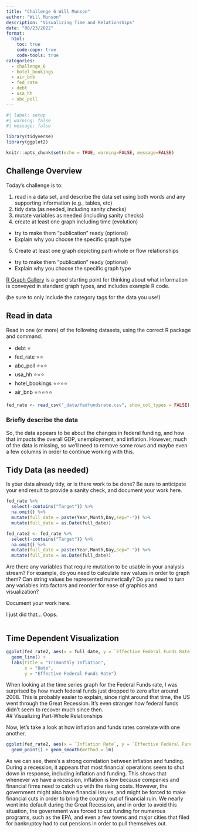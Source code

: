 ```yaml
---
title: "Challenge 6 Will Munson"
author: "Will Munson"
description: "Visualizing Time and Relationships"
date: "08/23/2022"
format:
  html:
    toc: true
    code-copy: true
    code-tools: true
categories:
  - challenge_6
  - hotel_bookings
  - air_bnb
  - fed_rate
  - debt
  - usa_hh
  - abc_poll
---
```


```r
#| label: setup
#| warning: false
#| message: false

library(tidyverse)
library(ggplot2)

knitr::opts_chunk$set(echo = TRUE, warning=FALSE, message=FALSE)
```

## Challenge Overview

Today's challenge is to:

1)  read in a data set, and describe the data set using both words and any supporting information (e.g., tables, etc)
2)  tidy data (as needed, including sanity checks)
3)  mutate variables as needed (including sanity checks)
4)  create at least one graph including time (evolution)
   - try to make them "publication" ready (optional)
   - Explain why you choose the specific graph type
5)  Create at least one graph depicting part-whole or flow relationships
   - try to make them "publication" ready (optional)
   - Explain why you choose the specific graph type

[R Graph Gallery](https://r-graph-gallery.com/) is a good starting point for thinking about what information is conveyed in standard graph types, and includes example R code.

(be sure to only include the category tags for the data you use!)

## Read in data

Read in one (or more) of the following datasets, using the correct R package and command.

  - debt  ⭐
  - fed_rate ⭐⭐
  - abc_poll ⭐⭐⭐
  - usa_hh ⭐⭐⭐
  - hotel_bookings ⭐⭐⭐⭐
  - air_bnb  ⭐⭐⭐⭐⭐

```r
fed_rate <- read_csv("_data/fedfundsrate.csv", show_col_types = FALSE)
```

### Briefly describe the data

So, the data appears to be about the changes in federal funding, and how that impacts the overall GDP, unemployment, and inflation. However, much of the data is missing, so we'll need to remove some rows and maybe even a few columns in order to continue working with this. 

## Tidy Data (as needed)

Is your data already tidy, or is there work to be done? Be sure to anticipate your end result to provide a sanity check, and document your work here.

```r
fed_rate %>%
  select(-contains("Target")) %>%
  na.omit() %>%
  mutate(full_date = paste(Year,Month,Day,sep="-")) %>%
  mutate(full_date = as.Date(full_date))

fed_rate2 <- fed_rate %>%
  select(-contains("Target")) %>%
  na.omit() %>%
  mutate(full_date = paste(Year,Month,Day,sep="-")) %>%
  mutate(full_date = as.Date(full_date))
```

Are there any variables that require mutation to be usable in your analysis stream? For example, do you need to calculate new values in order to graph them? Can string values be represented numerically? Do you need to turn any variables into factors and reorder for ease of graphics and visualization?

Document your work here.

I just did that... Oops. 
```r

```

## Time Dependent Visualization
```r
ggplot(fed_rate2, aes(x = full_date, y = `Effective Federal Funds Rate`)) +
  geom_line() +
  labs(title = "Trimonthly Inflation",
       x = "Date",
       y = "Effective Federal Funds Rate")
```

When looking at the time series graph for the Federal Funds rate, I was surprised by how much federal funds just dropped to zero after around 2008. This is probably easier to explain, since right around that time, the US went through the Great Recession. It's even stranger how federal funds didn't seem to recover much since then.  
## Visualizing Part-Whole Relationships

Now, let's take a look at how inflation and funds rates correlate with one another. 
```r
ggplot(fed_rate2, aes(x = `Inflation Rate`, y = `Effective Federal Funds Rate`)) +
  geom_point() + geom_smooth(method = lm)
```

As we can see, there's a strong correlation between inflation and funding. During a recession, it appears that most financial operations seem to shut down in response, including inflation and funding. This shows that whenever we have a recession, inflation is low because companies and financial firms need to catch up with the rising costs. However, the government might also have financial issues, and might be forced to make financial cuts in order to bring the country out of financial ruin. We nearly went into default during the Great Recession, and in order to avoid this situation, the government was forced to cut funding for numerous programs, such as the EPA, and even a few towns and major cities that filed for bankruptcy had to cut pensions in order to pull themselves out.
